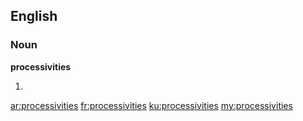 ==English==

===Noun===
'''processivities'''

# {{plural of|processivity}}

[[ar:processivities]]
[[fr:processivities]]
[[ku:processivities]]
[[my:processivities]]